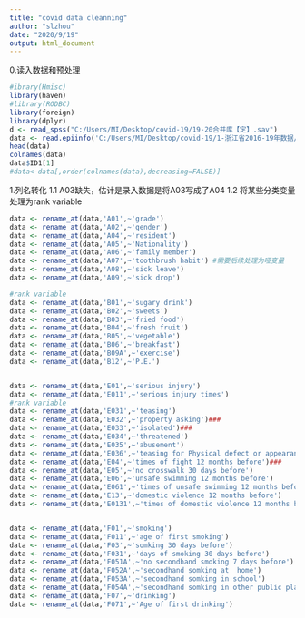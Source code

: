 ```yaml
---
title: "covid data cleanning"
author: "slzhou"
date: "2020/9/19"
output: html_document
---
```

0.读入数据和预处理
```r
#ibrary(Hmisc)
library(haven)
#library(RODBC)
library(foreign)
library(dplyr)
d <- read_spss("C:/Users/MI/Desktop/covid-19/19-20合并库【定】.sav")
data <- read.epiinfo('C:/Users/MI/Desktop/covid-19/1-浙江省2016-19年数据/全国项目16-18/浙江省学生常见病监测数据（最终库）/（浙江省） 表3-1+表4 学生健康状况及影响因素调查表&视力不良.rec')
head(data)
colnames(data)
data$ID1[1]
#data<-data[,order(colnames(data),decreasing=FALSE)]
```



1.列名转化
1.1 A03缺失，估计是录入数据是将A03写成了A04
1.2 将某些分类变量处理为rank variable
```r
data <- rename_at(data,'A01',~'grade')
data <- rename_at(data,'A02',~'gender')
data <- rename_at(data,'A04',~'resident')
data <- rename_at(data,'A05',~'Nationality')
data <- rename_at(data,'A06',~'family member')
data <- rename_at(data,'A07',~'toothbrush habit') #需要后续处理为哑变量
data <- rename_at(data,'A08',~'sick leave')
data <- rename_at(data,'A09',~'sick drop')

#rank variable
data <- rename_at(data,'B01',~'sugary drink')
data <- rename_at(data,'B02',~'sweets')
data <- rename_at(data,'B03',~'fried food')
data <- rename_at(data,'B04',~'fresh fruit')
data <- rename_at(data,'B05',~'vegetable')
data <- rename_at(data,'B06',~'breakfast')
data <- rename_at(data,'B09A',~'exercise')
data <- rename_at(data,'B12',~'P.E.')


data <- rename_at(data,'E01',~'serious injury')
data <- rename_at(data,'E011',~'serious injury times')
#rank variable
data <- rename_at(data,'E031',~'teasing')
data <- rename_at(data,'E032',~'property asking')###
data <- rename_at(data,'E033',~'isolated')###
data <- rename_at(data,'E034',~'threatened')
data <- rename_at(data,'E035',~'abusement')
data <- rename_at(data,'E036',~'teasing for Physical defect or appearance')
data <- rename_at(data,'E04',~'times of fight 12 months before')###
data <- rename_at(data,'E05',~'no crosswalk 30 days before')
data <- rename_at(data,'E06',~'unsafe swimming 12 months before')
data <- rename_at(data,'E061',~'times of unsafe swimming 12 months before')
data <- rename_at(data,'E13',~'domestic violence 12 months before')
data <- rename_at(data,'E0131',~'times of domestic violence 12 months before')


data <- rename_at(data,'F01',~'smoking')
data <- rename_at(data,'F011',~'age of first smoking')
data <- rename_at(data,'F03',~'somking 30 days before')
data <- rename_at(data,'F031',~'days of smoking 30 days before')
data <- rename_at(data,'F051A',~'no secondhand smoking 7 days before')
data <- rename_at(data,'F052A',~'secondhand somking at  home')
data <- rename_at(data,'F053A',~'secondhand somking in school')
data <- rename_at(data,'F054A',~'secondhand somking in other public place')
data <- rename_at(data,'F07',~'drinking')
data <- rename_at(data,'F071',~'Age of first drinking')


```

